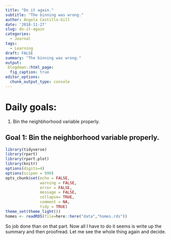 ```yaml
---
title: "Do it again."
subtitle: "The binning was wrong."
author: Ángela Castillo-Gill
date: '2018-11-27'
slug: do-it-again
categories:
  - Journal
tags: 
  - Learning
draft: FALSE
summary: "The binning was wrong."
output:
 blogdown::html_page:
  fig_caption: true
editor_options: 
  chunk_output_type: console
---
```


# Daily goals:

1. Bin the neighbhorhood variable properly. 

## Goal 1: Bin the neighborhood variable properly.

```r
library(tidyverse)
library(rpart)
library(rpart.plot)
library(knitr)
options(digits=4)
options(scipen = 999)
opts_chunk$set(echo = FALSE,
               warning = FALSE,
               error = FALSE,
               message = FALSE,
               collapse= TRUE,
               comment = NA,
               tidy = TRUE)
theme_set(theme_light())
homes <- readRDS(file=here::here("data","homes.rds"))

```

So job done than on that part. Now all I have to do it seems is write up the summary and then proofread. Let me see the whole thing again and decide. 
